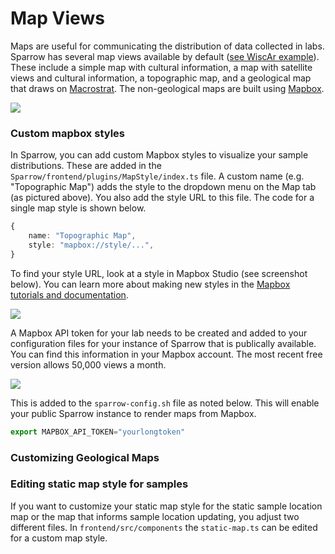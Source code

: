 
# Map Views

Maps are useful for communicating the distribution of data collected in labs. Sparrow has several map views available by default \([see WiscAr example](https://wiscar-sparrow.geoscience.wisc.edu/map)\). These include a simple map with cultural information, a map with satellite views and cultural information, a topographic map, and a geological map that draws on [Macrostrat](https://macrostrat.org/). The non-geological maps are built using [Mapbox](https://www.mapbox.com/).

<!-- ![Map canvas examples from the WiscAr lab showing sample locations.](../.gitbook/assets/mapcanvasexample.png) -->

<img
  width={850}
  src="https://sparrow-documentation-assets.s3.amazonaws.com/images/MapCanvasExample.png"
/>

### Custom mapbox styles

In Sparrow, you can add custom Mapbox styles to visualize your sample distributions. These are added in the `Sparrow/frontend/plugins/MapStyle/index.ts` file. A custom name \(e.g. "Topographic Map"\) adds the style to the dropdown menu on the Map tab \(as pictured above\). You also add the style URL to this file. The code for a single map style is shown below.

```typescript
{
    name: "Topographic Map",
    style: "mapbox://style/...",
}
```

To find your style URL, look at a style in Mapbox Studio \(see screenshot below\). You can learn more about making new styles in the [Mapbox tutorials and documentation](https://docs.mapbox.com/help/tutorials/).

<!-- ![Mapbox screenshot showing Style URL.](../.gitbook/assets/image.png) -->

<img
  width={850}
  src="https://sparrow-documentation-assets.s3.amazonaws.com/images/mapbox-styling.png"
/>

A Mapbox API token for your lab needs to be created and added to your configuration files for your instance of Sparrow that is publically available. You can find this information in your Mapbox account. The most recent free version allows 50,000 views a month.

<!-- ![API access token dialog on Mapbox in account window.](../.gitbook/assets/mapbox_api_token.png) -->

<img
  width={850}
  src="https://sparrow-documentation-assets.s3.amazonaws.com/images/mapbox_api_token.png"
/>

This is added to the `sparrow-config.sh` file as noted below. This will enable your public Sparrow instance to render maps from Mapbox.

```typescript
export MAPBOX_API_TOKEN="yourlongtoken"
```

### Customizing Geological Maps

### Editing static map style for samples

If you want to customize your static map style for the static sample location map or the map that informs sample location updating, you adjust two different files. In `frontend/src/components` the `static-map.ts` can be edited for a custom map style.


